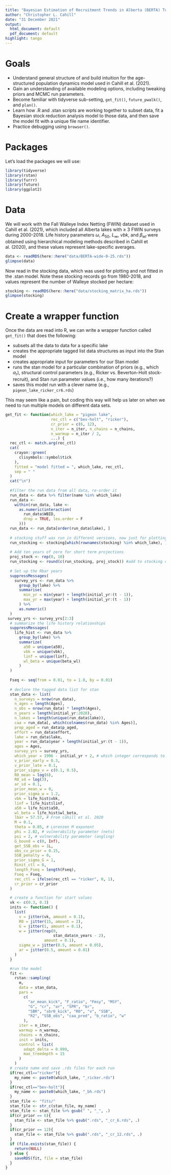 ---
title: "Bayesian Estimation of Recruitment Trends in Alberta (BERTA) Tutorial"
author: "Christopher L. Cahill"
date: "31 December 2021"
output:
  html_document: default
  pdf_document: default
highlight: tango
---
# Goals
- Understand general structure of and build intuition for the age-structured population dynamics model used in Cahill et al. (2021).
- Gain an understanding of available modeling options, including tweaking priors and MCMC run parameters.
- Become familiar with tidyverse sub-setting, `get_fit()`, `future_pwalk()`, and `plan()`. 
- Learn how .R and .stan scripts are working together to subset data, fit a Bayesian stock reduction analysis model to those data, and then save the model fit with a unique file name identifier.
- Practice debugging using `browser()`.

# Packages 
Let's load the packages we will use:

```{r}
library(tidyverse)
library(rstan)
library(furrr)
library(future) 
library(ggplot2)
```

# Data
We will work with the Fall Walleye Index Netting (FWIN) dataset used in Cahill et al. (2021), which included all Alberta lakes with $\ge$ 3 FWIN surveys during 2000-2018.  Life history parameters $\omega$, $A_{50}$, $L_{\infty}$, $vbk$, and ${\beta}_{wl}$ were obtained using hierarchical modeling methods described in Cahill et al. (2020), and these values represent lake-specific averages. 

```{r}
data <- readRDS(here::here("data/BERTA-wide-0-25.rds"))
glimpse(data)
```

Now read in the stocking data, which was used for plotting and not fitted in the .stan model.  Note these stocking records go from 1980-2018, and values represent the number of Walleye stocked per hectare: 

```{r}
stocking <- readRDS(here::here("data/stocking_matrix_ha.rds"))
glimpse(stocking)
```

# Create a wrapper function
Once the data are read into R, we can write a wrapper function called `get_fit()` that does the following:

- subsets all the data to data for a specific lake
- creates the appropriate tagged list data structures as input into the Stan model
- creates appropriate input for parameters for our Stan model 
- runs the stan model for a particular combination of priors (e.g., which ${\alpha}_{r}$), structural control parameters (e.g., Ricker vs. Beverton-Holt stock-recruit), and Stan run parameter values (i.e., how many iterations?) 
- saves this model run with a clever name (e.g., `pigeon_lake_ricker_cr6.rds`)

This may seem like a pain, but coding this way will help us later on when we need to run multiple models on different data sets.  

```{r}
get_fit <- function(which_lake = "pigeon lake",
                    rec_ctl = c("bev-holt", "ricker"),
                    cr_prior = c(6, 12),
                    n_iter = n_iter, n_chains = n_chains,
                    n_warmup = n_iter / 2,
                    ...) {
  rec_ctl <- match.arg(rec_ctl)
  cat(
    crayon::green(
      clisymbols::symbol$tick
    ),
    fitted = "model fitted = ", which_lake, rec_ctl, 
    sep = " "
  )
  cat("\n")
  
  #filter the run data from all data, re-order it 
  run_data <- data %>% filter(name %in% which_lake)
  run_data <-
    within(run_data, lake <-
      as.numeric(interaction(
        run_data$WBID,
        drop = TRUE, lex.order = F
      )))
  run_data <- run_data[order(run_data$lake), ]
  
  # stocking stuff was run in different versions, now just for plotting:
  run_stocking <- stocking[which(rownames(stocking) %in% which_lake), ]
  
  # Add ten years of zero for short term projections
  proj_stock <- rep(0, 10) 
  run_stocking <- round(c(run_stocking, proj_stock)) #add to stocking data (for plots)
  
  # Set up the Rbar years
  suppressMessages(
    survey_yrs <- run_data %>%
      group_by(lake) %>%
      summarise(
        min_yr = min(year) + length(initial_yr:(t - 1)),
        max_yr = max(year) + length(initial_yr:(t - 1))
      ) %>%
      as.numeric()
  )
 survey_yrs <- survey_yrs[2:3]
  # summarize the life history relationships
  suppressMessages(
    life_hist <- run_data %>%
      group_by(lake) %>%
      summarize(
        a50 = unique(a50),
        vbk = unique(vbk),
        linf = unique(linf),
        wl_beta = unique(beta_wl)
      )
  )
  
  Fseq <- seq(from = 0.01, to = 1.0, by = 0.01)
  
  # declare the tagged data list for stan
  stan_data <- list(
    n_surveys = nrow(run_data),
    n_ages = length(Ages),
    n_obs = nrow(run_data) * length(Ages),
    n_years = length(initial_yr:2028),
    n_lakes = length(unique(run_data$lake)),
    caa = run_data[, which(colnames(run_data) %in% Ages)],
    prop_aged = run_data$p_aged,
    effort = run_data$effort,
    lake = run_data$lake,
    year = run_data$year + length(initial_yr:(t - 1)),
    ages = Ages,
    survey_yrs = survey_yrs,
    which_year = 1996 - initial_yr + 2, # which integer corresponds to year = 1997
    v_prior_early = 0.3,
    v_prior_late = 0.1,
    prior_sigma_v = c(0.1, 0.5),
    R0_mean = log(6),
    R0_sd = log(3),
    ar_sd = 0.1,
    prior_mean_w = 0,
    prior_sigma_w = 1.2,
    vbk = life_hist$vbk,
    linf = life_hist$linf,
    a50 = life_hist$a50,
    wl_beta = life_hist$wl_beta,
    lbar = 57.57, # From cahill et al. 2020
    M = 0.1,
    theta = 0.85, # Lorenzen M exponent
    phi = 2.02, # vulnerability parameter (nets)
    psi = 2, # vulnerability parameter (angling)
    G_bound = c(0, Inf),
    get_SSB_obs = 1L,
    obs_cv_prior = 0.15,
    SSB_penalty = 0,
    prior_sigma_G = 1,
    Rinit_ctl = 0,
    length_Fseq = length(Fseq),
    Fseq = Fseq,
    rec_ctl = ifelse(rec_ctl == "ricker", 0, 1),
    cr_prior = cr_prior
  )

  # create a function for start values
  vk <- c(0.3, 0.3)
  inits <- function() {
    list(
      v = jitter(vk, amount = 0.1),
      R0 = jitter(15, amount = 2),
      G = jitter(1, amount = 0.1),
      w = jitter(rep(0,
                     stan_data$n_years - 2), 
                 amount = 0.1),
      sigma_w = jitter(0.5, amount = 0.05),
      ar = jitter(0.5, amount = 0.01)
    )
  }

  #run the model
  fit <-
    rstan::sampling(
      m,
      data = stan_data,
      pars =
        c(
          "ar_mean_kick", "F_ratio", "Fmsy", "MSY",
          "G", "cr", "ar", "SPR", "br",
          "SBR", "sbr0_kick", "R0", "v", "SSB",
          "R2", "SSB_obs", "caa_pred", "b_ratio", "w"
        ),
      iter = n_iter,
      warmup = n_warmup,
      chains = n_chains,
      init = inits,
      control = list(
        adapt_delta = 0.999,
        max_treedepth = 15
      )
    )
  # create name and save .rds files for each run 
  if(rec_ctl=="ricker"){
    my_name <- paste0(which_lake, "_ricker.rds")
  }
  if(rec_ctl=="bev-holt"){
    my_name <- paste0(which_lake, "_bh.rds")
  }
  stan_file <- "fits/"
  stan_file <- str_c(stan_file, my_name)
  stan_file <- stan_file %>% gsub(" ", "_", .)
  if(cr_prior == 6){
    stan_file <- stan_file %>% gsub(".rds", "_cr_6.rds", .)
  }
  if(cr_prior == 12){
    stan_file <- stan_file %>% gsub(".rds", "_cr_12.rds", .)
  }
  if (file.exists(stan_file)) {
    return(NULL)
  } else {
    saveRDS(fit, file = stan_file)
  }
}
```